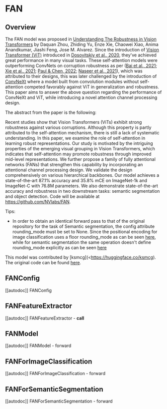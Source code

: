 <!--Copyright 2022 The HuggingFace Team. All rights reserved.

Licensed under the Apache License, Version 2.0 (the "License"); you may not use this file except in compliance with
the License. You may obtain a copy of the License at

http://www.apache.org/licenses/LICENSE-2.0

Unless required by applicable law or agreed to in writing, software distributed under the License is distributed on
an "AS IS" BASIS, WITHOUT WARRANTIES OR CONDITIONS OF ANY KIND, either express or implied. See the License for the
specific language governing permissions and limitations under the License.
-->

# FAN

## Overview

The FAN model was proposed in [Understanding The Robustness in Vision Transformers](https://arxiv.org/abs/2204.12451)  by Daquan Zhou, Zhiding Yu, Enze Xie,
Chaowei Xiao, Anima Anandkumar, Jiashi Feng, Jose M. Alvarez. Since the introduction of [Vision Transformer (ViT)](vit) introduced in [Dosovitskiy et al., 2020](https://arxiv.org/abs/2010.11929),
they've achieved great performance in many visual tasks. These self-attention models were outperforming ConvNets on corruption robustness as per ([Bai et al., 2021](https://arxiv.org/abs/2111.05464); [Xie et al., 2021](https://arxiv.org/abs/2105.15203); [Paul & Chen, 2022](https://arxiv.org/abs/2105.07581); [Naseer et al., 2021](https://arxiv.org/abs/2105.10497)),
which was attributed to their designs, this was later challenged by the introduction of [ConvNeXt](https://arxiv.org/abs/2201.03545) where a model built from convolution modules without self-attention competed favorably against ViT in generalization and robustness.
This paper aims to answer the above question regarding the performance of ConvNeXt and ViT, while introducing a novel attention channel processing design.


The abstract from the paper is the following:

Recent studies show that Vision Transformers
(ViTs) exhibit strong robustness against various
corruptions. Although this property is partly attributed to the self-attention mechanism, there
is still a lack of systematic understanding. In
this paper, we examine the role of self-attention
in learning robust representations. Our study
is motivated by the intriguing properties of the
emerging visual grouping in Vision Transformers,
which indicates that self-attention may promote
robustness through improved mid-level representations. We further propose a family of fully attentional networks (FANs) that strengthen this
capability by incorporating an attentional channel
processing design. We validate the design comprehensively on various hierarchical backbones.
Our model achieves a state-of-the-art 87.1% accuracy and 35.8% mCE on ImageNet-1k and
ImageNet-C with 76.8M parameters. We also
demonstrate state-of-the-art accuracy and robustness in two downstream tasks: semantic segmentation and object detection. Code will be available
at https://github.com/NVlabs/FAN.

Tips:

- In order to obtain an identical forward pass to that of the original repository for the task of Semantic segmentation, the config attribute rounding_mode must be set to None.
  Since the positional encoding for image classification uses a floor rounding_mode as can be seen [here](https://github.com/NVlabs/FAN/blob/master/models/fan.py), while for semantic segmentation
  the same operation doesn't define rounding_mode explicitly as can be seen [here](https://github.com/NVlabs/FAN/blob/master/segmentation/mmseg/models/backbones/fan.py)

This model was contributed by [ksmcg](<https://huggingface.co/ksmcg). The original code can be found [here](https://github.com/NVlabs/FAN).

## FANConfig

[[autodoc]] FANConfig


## FANFeatureExtractor

[[autodoc]] FANFeatureExtractor
    - __call__


## FANModel

[[autodoc]] FANModel
    - forward


## FANForImageClassification

[[autodoc]] FANForImageClassification
    - forward


## FANForSemanticSegmentation

[[autodoc]] FANForSemanticSegmentation
    - forward

